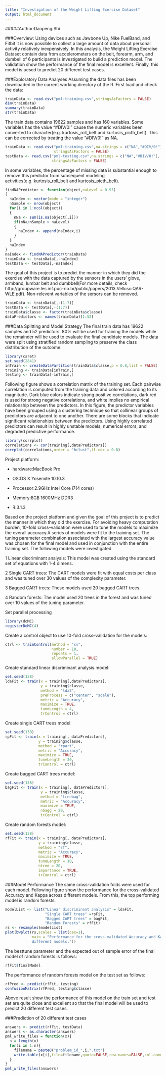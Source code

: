 ```yaml
---
title: "Investigation of the Weight Lifting Exercise Dataset"
output: html_document
---
```

#####Author:Daopeng Shi

###Overview:
Using devices such as Jawbone Up, Nike FuelBand, and Fitbit it is now possible to collect a large amount of data about personal activity relatively inexpensively.
In this analysis, the Weight Lifting Exercise Dataset contain data from accelerometers on the belt, forearm, arm, and dumbell of 6 participants is investigated to 
bulid a prediction model. The validation show the performance of the final model 
is excellent. Finally, this model is uesed to predict 20 different test cases. 

###Exploratory Data Analyses
Assuming the data files has been downloaded in the current working directory of the R. First load and check the data:
```r
trainData <- read.csv("pml-training.csv",stringsAsFactors = FALSE)
dim(trainData)
summary(trainData)
str(trainData)
```
The train data contains 19622 samples and has 160 variables. Some variables has the value "#DIV/0!" cause the numeric variables been converted to character(e.g. kurtosis_roll_belt and kurtosis_picth_belt). This can be corrected by treating the value "#DIV/0!" as NA.  
```r
trainData <- read.csv("pml-training.csv",na.strings = c("NA","#DIV/0!"),
                      stringsAsFactors = FALSE)
testData <- read.csv("pml-testing.csv",na.strings = c("NA","#DIV/0!"),
                     stringsAsFactors = FALSE)
```
In some variables, the percentage of missing data is substantial enough to remove this predictor from subsequent modeling activities(e.g. kurtosis_roll_belt and kurtosis_picth_belt).
```r
findNAPredictor <- function(object,naLevel = 0.95)
{
  naIndex <- vector(mode = "integer")
  nSample <- nrow(object)
  for(i in 1:ncol(object))
  {
    nNa <- sum(is.na(object[,i]))
    if(nNa/nSample > naLevel)
    {
      naIndex <- append(naIndex,i)
    }      
  }
  naIndex
}
naIndex <- findNAPredictor(trainData)
trainData <- trainData[,-naIndex]
testData <- testData[,-naIndex]
```
The goal of this project is to predict the manner in which they did the exercise 
with the data captured by the sensors in the users’ glove, armband, lumbar belt and dumbbell(For more details, check http://groupware.les.inf.puc-rio.br/public/papers/2013.Velloso.QAR-WLE.pdf). Non-relevent variables of the sersors can be removed.
```r
trainData <- trainData[,-(1:7)]
testData <- testData[,-(1:7)]
trainData$classe <- factor(trainData$classe)
dataPredictors <- names(trainData)[1:52] 
```
###Data Splitting and Model Strategy
The final train data has 19622 samples and 52 predictors. 80% will be used for training the models while the remainder will be used to evaluate the final candidate models. The data were split using stratified random sampling to preserve the class distribution of the outcome.
```r
library(caret)
set.seed(2841)
inTrain <- createDataPartition(trainData$classe,p = 0.8,list = FALSE)
training <- trainData[inTrain,]
testing <- trainData[-inTrain,]
```
Following figure shows a correlation matrix of the training set. Each pairwise
correlation is computed from the training data and colored according to its
magnitude. Dark blue colors indicate strong positive correlations, dark red is used for strong negative correlations, and white implies no empirical relationship between the predictors. In this figure, the predictor variables have been grouped using a clustering technique so that collinear groups of predictors are adjacent to one another. There are some blocks that indicate significant relationships between the predictors. Using highly correlated predictors can result in highly unstable models, numerical errors, and degraded predictive performance.
```r
library(corrplot)
correlations <- cor(training[,dataPredictors])
corrplot(correlations,order = "hclust",tl.cex = 0.8)
```

Project platform:
  
  * hardware:MacBook Pro
  
  * OS:OS X Yosemite 10.10.3
  
  * Processor:2.9GHz Intel Core i7(4 cores)
  
  * Memory:8GB 1600MHz DDR3
  
  * R:3.1.3
  
Based on the project platform and given the goal of this project is to predict the manner in which they did the exercise. For avoiding heavy computation burden, 10-fold cross–validation were used to tune the models to maximize the overall accuracy.A series of models were fit to the training set. The tuning parameter combination associated with the largest accuracy value was chosen for the final model and used in conjunction with the entire training set. The following models were investigated:
  
  1 Linear discriminant analysis: This model was created using the standard
set of equations with 1-4 dimens.

  2 Single CART trees: The CART models were fit with equal costs per class and 
was tuned over 30 values of the complexity parameter.

  3 Bagged CART trees: These models used 20 bagged CART trees.
  
  4 Random forests: The model used 20 trees in the forest and was tuned over 10 values of the tuning parameter.
  
Set parallel processing
```r
library(doMC)
registerDoMC(4)
```
Create a control object to use 10-fold cross–validation for the models:
```r
ctrl <- trainControl(method = "cv", 
                     number = 10, 
                     repeats = 1,
                     allowParallel = TRUE)
```
Create standard linear discriminant analysis model:
```r
set.seed(138)
ldaFit <- train(x = training[,dataPredictors],
                y = training$classe,
                method = "lda2",
                preProcess = c("center", "scale"),
                metric = "Accuracy",
                maximize = TRUE,
                tuneLength = 4,
                trControl = ctrl)
```
Create single CART trees model:
```r
set.seed(138)
rpFit <- train(x = training[, dataPredictors],
               y = training$classe,
               method = "rpart",
               metric = "Accuracy",
               maximize = TRUE,
               tuneLength = 30,
               trControl = ctrl)
```
Create bagged CART trees model:
```r
set.seed(138)
bagFit <- train(x = training[, dataPredictors],
                y = training$classe,
                method = "treebag",
                metric = "Accuracy",
                maximize = TRUE,
                nbagg = 20,
                trControl = ctrl)
```
Create random forests model:
```r
set.seed(138)
rfFit <- train(x = training[, dataPredictors],
               y = training$classe,
               method = "rf",
               metric = "Accuracy",
               maximize = TRUE,
               tuneLength = 10,
               ntree = 20,
               importance = TRUE,
               trControl = ctrl)
```
###Model Performance
The same cross-validation folds were used for each model. Following figure show 
the performance for the cross-validated Accuracy and Kappa across different 
models. From this, the top performing model is random forests.
```r
modelList <- list("Linear discriminant analysis" = ldaFit,
                  "Single CART trees" =rpFit,
                  "Bagged CART trees" = bagFit,
                  "Random Forests" = rfFit)
rs <- resamples(modelList)
plot(bwplot(rs,scales = list(cex=1),
            main = "Performance for the cross-validated Accuracy and Kappa across 
            different models."))
```

The besttune parameter and the expected out of sample error of the final model of random forests is follows:
```r
rfFit$finalModel
```

The performance of random forests model on the test set as follows:
```r
rfPred <- predict(rfFit, testing)
confusionMatrix(rfPred, testing$classe)
```

Above result show the performance of this model on the train set and test set are 
quite close and excellent so that the final model will be used to predict 20 different test cases. 

###Prediction of 20 different test cases
```r
answers <- predict(rfFit, testData)
answers <- as.character(answers)
pml_write_files = function(x){
  n = length(x)
  for(i in 1:n){
    filename = paste0("problem_id_",i,".txt")
    write.table(x[i],file=filename,quote=FALSE,row.names=FALSE,col.names=FALSE)
  }
}
pml_write_files(answers)
```